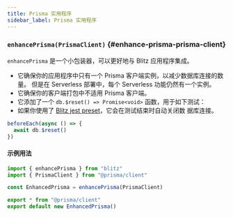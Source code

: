 ```yaml
---
title: Prisma 实用程序
sidebar_label: Prisma 实用程序
---
```


### `enhancePrisma(PrismaClient)` {#enhance-prisma-prisma-client}

`enhancePrisma` 是一个小包装器，可以更好地与 Blitz 应用程序集成。

- 它确保你的应用程序中只有一个 Prisma 客户端实例，以减少数据库连接的数量。
  但是在 Serverless 部署中，每个 Serverless 功能仍然有一个实例。
- 它确保你的客户端打包中不适用 Prisma 客户端。
- 它添加了一个 `db.$reset() => Promise<void>` 函数，用于如下测试：
- 如果你使用了 [Blitz jest preset](./testing)，它会在测试结束时自动关闭数
  据库连接。

```ts
beforeEach(async () => {
  await db.$reset()
})
```

#### 示例用法

```ts
import { enhancePrisma } from "blitz"
import { PrismaClient } from "@prisma/client"

const EnhancedPrisma = enhancePrisma(PrismaClient)

export * from "@prisma/client"
export default new EnhancedPrisma()
```
